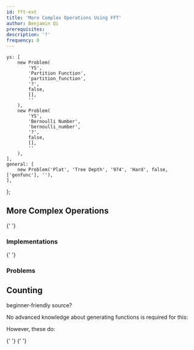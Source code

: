 ```yaml
---
id: fft-ext
title: 'More Complex Operations Using FFT'
author: Benjamin Qi
prerequisites:
description: '?'
frequency: 0
---
```



	ys: [
		new Problem(
			'YS',
			'Partition Function',
			'partition_function',
			'?',
			false,
			[],
			''
		),
		new Problem(
			'YS',
			'Bernoulli Number',
			'bernoulli_number',
			'?',
			false,
			[],
			''
		),
	],
	general: [
		new Problem('Plat', 'Tree Depth', '974', 'Hard', false, ['genfunc'], ''),
	],
};

## More Complex Operations

<Resources>
	<Resource
		source="cp-algo"
		title="Operations on Polynomials & Series"
		url="algebra/polynomial.html"
	>
		{' '}
	</Resource>
</Resources>

### Implementations

<Resources>
	<Resource
		source="Benq"
		title="Polys"
		url="https://github.com/bqi343/USACO/tree/master/Implementations/content/numerical/Polynomials"
	>
		{' '}
	</Resource>
</Resources>

### Problems

<Problems problems={problems.ys} />

## Counting

<IncompleteSection>

beginner-friendly source?

</IncompleteSection>

No advanced knowledge about generating functions is required for this:

<Problems problems={problems.general} />

However, these do:

<Resources>
	<Resource
		source="CF"
		title="zscoder - GenFunc Pt 1"
		url="https://codeforces.com/blog/entry/77468"
	>
		{' '}
	</Resource>
	<Resource
		source="CF"
		title="zscoder - GenFunc Pt 2"
		url="https://codeforces.com/blog/entry/77551"
	>
		{' '}
	</Resource>
</Resources>